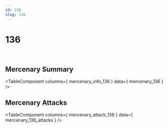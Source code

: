 ```yaml
---
id: 136
slug: 136
---
```



# 136

<div style = {{ display: "flex" }}>
    <Image img={require('@site/static/img/mercenaries/illust/thum_char_view_n_136.jpg')}/>
    <Image img={require('@site/static/img/mercenaries/illust/thum_char_view_o_136.jpg')}/>
</div>

## Mercenary Summary

<TableComponent
  columns={ mercenary_info_136 }
  data={ mercenary_136 }
/>

## Mercenary Attacks

<TableComponent
  columns={ mercenary_attack_136 }
  data={ mercenary_136_attacks }
/>